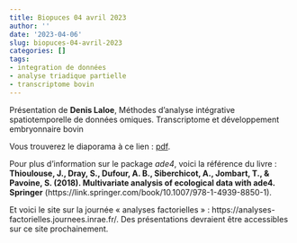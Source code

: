 ```yaml
---
title: Biopuces 04 avril 2023
author: ''
date: '2023-04-06'
slug: biopuces-04-avril-2023
categories: []
tags: 
- integration de données
- analyse triadique partielle
- transcriptome bovin
---
```



Présentation de **Denis Laloe**, Méthodes d’analyse intégrative spatiotemporelle de données omiques. Transcriptome et développement embryonnaire bovin 


Vous trouverez le diaporama à ce lien : [pdf](/diapos/Biopuces_Laloe_2023_04_06.pdf).

Pour plus d'information sur le package *ade4*, voici la référence du livre : 
**Thioulouse, J., Dray, S., Dufour, A. B., Siberchicot, A., Jombart, T., & Pavoine, S. (2018). Multivariate analysis of ecological data with ade4. Springer** (https://link.springer.com/book/10.1007/978-1-4939-8850-1).


Et voici le site sur la journée « analyses factorielles » : https://analyses-factorielles.journees.inrae.fr/.
Des présentations devraient être accessibles sur ce site prochainement.



